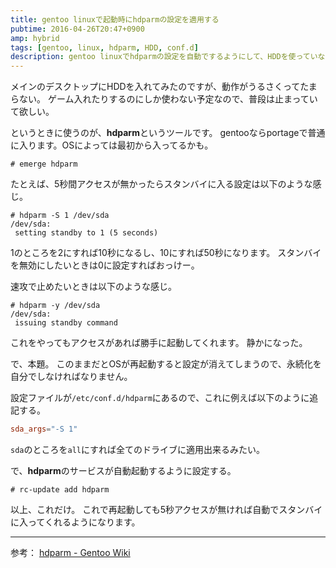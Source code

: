 ```yaml
---
title: gentoo linuxで起動時にhdparmの設定を適用する
pubtime: 2016-04-26T20:47+0900
amp: hybrid
tags: [gentoo, linux, hdparm, HDD, conf.d]
description: gentoo linuxでhdparmの設定を自動でするようにして、HDDを使っていないときは勝手にスタンバイに入るようにする方法です。同じコマンドで手動でスタンバイにしたり復帰させたりも出来ます。
---
```


メインのデスクトップにHDDを入れてみたのですが、動作がうるさくってたまらない。
ゲーム入れたりするのにしか使わない予定なので、普段は止まっていて欲しい。

というときに使うのが、**hdparm**というツールです。
gentooならportageで普通に入ります。OSによっては最初から入ってるかも。
```
# emerge hdparm
```

たとえば、5秒間アクセスが無かったらスタンバイに入る設定は以下のような感じ。
```
# hdparm -S 1 /dev/sda
/dev/sda:
 setting standby to 1 (5 seconds)
```
1のところを2にすれば10秒になるし、10にすれば50秒になります。
スタンバイを無効にしたいときは0に設定すればおっけー。

速攻で止めたいときは以下のような感じ。
```
# hdparm -y /dev/sda
/dev/sda:
 issuing standby command
```
これをやってもアクセスがあれば勝手に起動してくれます。
静かになった。

で、本題。
このままだとOSが再起動すると設定が消えてしまうので、永続化を自分でしなければなりません。

設定ファイルが`/etc/conf.d/hdparm`にあるので、これに例えば以下のように追記する。
``` toml
sda_args="-S 1"
```
`sda`のところを`all`にすれば全てのドライブに適用出来るみたい。

で、**hdparm**のサービスが自動起動するように設定する。
```
# rc-update add hdparm
```

以上、これだけ。
これで再起動しても5秒アクセスが無ければ自動でスタンバイに入ってくれるようになります。

---

参考： [hdparm - Gentoo Wiki](https://wiki.gentoo.org/wiki/Hdparm)
